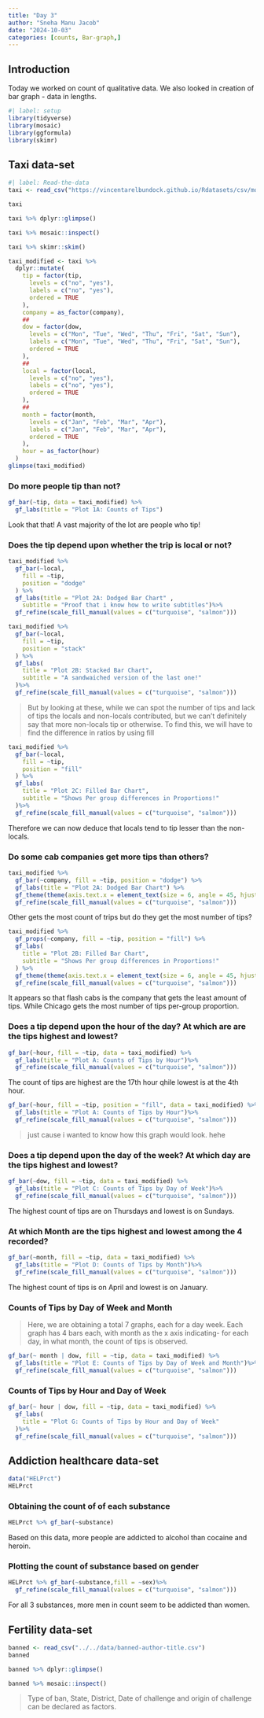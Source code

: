 ```yaml
---
title: "Day 3"
author: "Sneha Manu Jacob"
date: "2024-10-03"
categories: [counts, Bar-graph,]
---
```


## Introduction

Today we worked on count of qualitative data. We also looked in creation of bar graph - data in lengths.

```r
#| label: setup
library(tidyverse)
library(mosaic)
library(ggformula)
library(skimr)
```

## Taxi data-set

```r
#| label: Read-the-data
taxi <- read_csv("https://vincentarelbundock.github.io/Rdatasets/csv/modeldata/taxi.csv")
```

```r
taxi
```

```r
taxi %>% dplyr::glimpse()
```

```r
taxi %>% mosaic::inspect()
```

```r
taxi %>% skimr::skim()
```

```r
taxi_modified <- taxi %>%
  dplyr::mutate(
    tip = factor(tip,
      levels = c("no", "yes"),
      labels = c("no", "yes"),
      ordered = TRUE
    ),
    company = as_factor(company),
    ##
    dow = factor(dow,
      levels = c("Mon", "Tue", "Wed", "Thu", "Fri", "Sat", "Sun"),
      labels = c("Mon", "Tue", "Wed", "Thu", "Fri", "Sat", "Sun"),
      ordered = TRUE
    ),
    ##
    local = factor(local,
      levels = c("no", "yes"),
      labels = c("no", "yes"),
      ordered = TRUE
    ),
    ##
    month = factor(month,
      levels = c("Jan", "Feb", "Mar", "Apr"),
      labels = c("Jan", "Feb", "Mar", "Apr"),
      ordered = TRUE
    ),
    hour = as_factor(hour)
  )
glimpse(taxi_modified)
```

### **Do more people tip than not?**

```r

gf_bar(~tip, data = taxi_modified) %>%
  gf_labs(title = "Plot 1A: Counts of Tips")
```

Look that that! A vast majority of the lot are people who tip!

### **Does the tip depend upon whether the trip is local or not?**

```r

taxi_modified %>%
  gf_bar(~local,
    fill = ~tip,
    position = "dodge"
  ) %>%
  gf_labs(title = "Plot 2A: Dodged Bar Chart" ,
    subtitle = "Proof that i know how to write subtitles")%>%
  gf_refine(scale_fill_manual(values = c("turquoise", "salmon")))
```

```r
taxi_modified %>%
  gf_bar(~local,
    fill = ~tip,
    position = "stack"
  ) %>%
  gf_labs(
    title = "Plot 2B: Stacked Bar Chart",
    subtitle = "A sandwaiched version of the last one!"
  )%>%
  gf_refine(scale_fill_manual(values = c("turquoise", "salmon")))
```

> But by looking at these, while we can spot the number of tips and lack of tips the locals and non-locals contributed, but we can't definitely say that more non-locals tip or otherwise. To find this, we will have to find the difference in ratios by using fill

```r
taxi_modified %>%
  gf_bar(~local,
    fill = ~tip,
    position = "fill"
  ) %>%
  gf_labs(
    title = "Plot 2C: Filled Bar Chart",
    subtitle = "Shows Per group differences in Proportions!"
  )%>%
  gf_refine(scale_fill_manual(values = c("turquoise", "salmon")))
```

Therefore we can now deduce that locals tend to tip lesser than the non-locals.

### **Do some cab companies get more tips than others?**

```r
taxi_modified %>%
  gf_bar(~company, fill = ~tip, position = "dodge") %>%
  gf_labs(title = "Plot 2A: Dodged Bar Chart") %>%
  gf_theme(theme(axis.text.x = element_text(size = 6, angle = 45, hjust = 1)))%>%
  gf_refine(scale_fill_manual(values = c("turquoise", "salmon")))
```

Other gets the most count of trips but do they get the most number of tips?

```r
taxi_modified %>%
  gf_props(~company, fill = ~tip, position = "fill") %>%
  gf_labs(
    title = "Plot 2B: Filled Bar Chart",
    subtitle = "Shows Per group differences in Proportions!"
  ) %>%
  gf_theme(theme(axis.text.x = element_text(size = 6, angle = 45, hjust = 1)))%>%
  gf_refine(scale_fill_manual(values = c("turquoise", "salmon")))
```

It appears so that flash cabs is the company that gets the least amount of tips. While Chicago gets the most number of tips per-group proportion.

### **Does a tip depend upon the** hour of the day? At which are are the tips highest and lowest?

```r
gf_bar(~hour, fill = ~tip, data = taxi_modified) %>%
  gf_labs(title = "Plot A: Counts of Tips by Hour")%>%
  gf_refine(scale_fill_manual(values = c("turquoise", "salmon")))
```

The count of tips are highest are the 17th hour qhile lowest is at the 4th hour.

```r
gf_bar(~hour, fill = ~tip, position = "fill", data = taxi_modified) %>%
  gf_labs(title = "Plot A: Counts of Tips by Hour")%>%
  gf_refine(scale_fill_manual(values = c("turquoise", "salmon")))
```

> just cause i wanted to know how this graph would look. hehe

### **Does a tip depend upon the** day of the week? At which day are the tips highest and lowest?

```r
gf_bar(~dow, fill = ~tip, data = taxi_modified) %>%
  gf_labs(title = "Plot C: Counts of Tips by Day of Week")%>%
  gf_refine(scale_fill_manual(values = c("turquoise", "salmon")))
```

The highest count of tips are on Thursdays and lowest is on Sundays.

### At which Month are the tips highest and lowest among the 4 recorded?

```r
gf_bar(~month, fill = ~tip, data = taxi_modified) %>%
  gf_labs(title = "Plot D: Counts of Tips by Month")%>%
  gf_refine(scale_fill_manual(values = c("turquoise", "salmon")))
```

The highest count of tips is on April and lowest is on January.

### Counts of Tips by Day of Week and Month

> Here, we are obtaining a total 7 graphs, each for a day week. Each graph has 4 bars each, with month as the x axis indicating- for each day, in what month, the count of tips is observed.

```r
gf_bar(~ month | dow, fill = ~tip, data = taxi_modified) %>%
  gf_labs(title = "Plot E: Counts of Tips by Day of Week and Month")%>%
  gf_refine(scale_fill_manual(values = c("turquoise", "salmon")))
```

### Counts of Tips by Hour and Day of Week

```r
gf_bar(~ hour | dow, fill = ~tip, data = taxi_modified) %>%
  gf_labs(
    title = "Plot G: Counts of Tips by Hour and Day of Week"
  )%>%
  gf_refine(scale_fill_manual(values = c("turquoise", "salmon")))
```

## Addiction healthcare data-set

```r
data("HELPrct")
HELPrct
```

### Obtaining the count of of each substance

```r
HELPrct %>% gf_bar(~substance) 

```

Based on this data, more people are addicted to alcohol than cocaine and heroin.

### Plotting the count of substance based on gender

```r
HELPrct %>% gf_bar(~substance,fill = ~sex)%>% 
  gf_refine(scale_fill_manual(values = c("turquoise", "salmon")))
```

For all 3 substances, more men in count seem to be addicted than women.

## Fertility data-set

```r
banned <- read_csv("../../data/banned-author-title.csv")
banned
```

```r
banned %>% dplyr::glimpse()
```

```r
banned %>% mosaic::inspect()
```

> Type of ban, State, District, Date of challenge and origin of challenge can be declared as factors.
